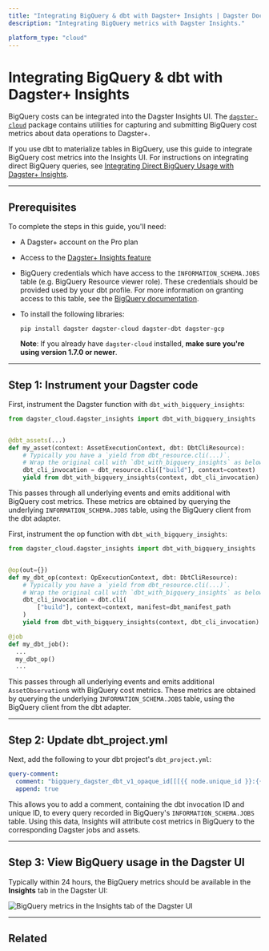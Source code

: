 ```yaml
---
title: "Integrating BigQuery & dbt with Dagster+ Insights | Dagster Docs"
description: "Integrating BigQuery metrics with Dagster Insights."

platform_type: "cloud"
---
```


# Integrating BigQuery & dbt with Dagster+ Insights

BigQuery costs can be integrated into the Dagster Insights UI. The [`dagster-cloud`](https://pypi.org/project/dagster-cloud/) package contains utilities for capturing and submitting BigQuery cost metrics about data operations to Dagster+.

If you use dbt to materialize tables in BigQuery, use this guide to integrate BigQuery cost metrics into the Insights UI. For instructions on integrating direct BigQuery queries, see [Integrating Direct BigQuery Usage with Dagster+ Insights](/dagster-plus/insights/integrating-bigquery).

---

## Prerequisites

To complete the steps in this guide, you'll need:

- A Dagster+ account on the Pro plan
- Access to the [Dagster+ Insights feature](/dagster-plus/insights)
- BigQuery credentials which have access to the `INFORMATION_SCHEMA.JOBS` table (e.g. BigQuery Resource viewer role). These credentials should be provided used by your dbt profile. For more information on granting access to this table, see the [BigQuery documentation](https://cloud.google.com/bigquery/docs/information-schema-jobs).
- To install the following libraries:

  ```shell
  pip install dagster dagster-cloud dagster-dbt dagster-gcp
  ```

  **Note**: If you already have `dagster-cloud` installed, **make sure you're using version 1.7.0 or newer**.

---

## Step 1: Instrument your Dagster code

<TabGroup>
<TabItem name="Using assets">

First, instrument the Dagster <PyObject module="dagster_dbt" object="dbt_assets" decorator /> function with `dbt_with_bigquery_insights`:

```python
from dagster_cloud.dagster_insights import dbt_with_bigquery_insights


@dbt_assets(...)
def my_asset(context: AssetExecutionContext, dbt: DbtCliResource):
    # Typically you have a `yield from dbt_resource.cli(...)`.
    # Wrap the original call with `dbt_with_bigquery_insights` as below.
    dbt_cli_invocation = dbt_resource.cli(["build"], context=context)
    yield from dbt_with_bigquery_insights(context, dbt_cli_invocation)
```

This passes through all underlying events and emits additional <PyObject object="AssetObservation" pluralize /> with BigQuery cost metrics. These metrics are obtained by querying the underlying `INFORMATION_SCHEMA.JOBS` table, using the BigQuery client from the dbt adapter.

</TabItem>
<TabItem name="Using ops and jobs">

First, instrument the op function with `dbt_with_bigquery_insights`:

```python
from dagster_cloud.dagster_insights import dbt_with_bigquery_insights


@op(out={})
def my_dbt_op(context: OpExecutionContext, dbt: DbtCliResource):
    # Typically you have a `yield from dbt_resource.cli(...)`.
    # Wrap the original call with `dbt_with_bigquery_insights` as below.
    dbt_cli_invocation = dbt.cli(
        ["build"], context=context, manifest=dbt_manifest_path
    )
    yield from dbt_with_bigquery_insights(context, dbt_cli_invocation)

@job
def my_dbt_job():
  ...
  my_dbt_op()
  ...
```

This passes through all underlying events and emits additional `AssetObservation`s with BigQuery cost metrics. These metrics are obtained by querying the underlying `INFORMATION_SCHEMA.JOBS` table, using the BigQuery client from the dbt adapter.

</TabItem>
</TabGroup>

---

## Step 2: Update dbt_project.yml

Next, add the following to your dbt project's `dbt_project.yml`:

```yaml
query-comment:
  comment: "bigquery_dagster_dbt_v1_opaque_id[[[{{ node.unique_id }}:{{ invocation_id }}]]]"
  append: true
```

This allows you to add a comment, containing the dbt invocation ID and unique ID, to every query recorded in BigQuery's `INFORMATION_SCHEMA.JOBS` table. Using this data, Insights will attribute cost metrics in BigQuery to the corresponding Dagster jobs and assets.

---

## Step 3: View BigQuery usage in the Dagster UI

Typically within 24 hours, the BigQuery metrics should be available in the **Insights** tab in the Dagster UI:

<!-- ![BigQuery credits in the Insights tab of the Dagster UI](/images/dagster-cloud/insights/insights-bigquery.png) -->

<Image
alt="BigQuery metrics in the Insights tab of the Dagster UI"
src="/images/dagster-cloud/insights/insights-bigquery.png"
width={3454}
height={1338}
/>

---

## Related

<ArticleList>
  <ArticleListItem
    title="Dagster+ Insights"
    href="/dagster-plus/insights"
  ></ArticleListItem>
  <ArticleListItem
    title="Google BigQuery & Insights"
    href="/dagster-plus/insights/integrating-bigquery"
  ></ArticleListItem>
  <ArticleListItem
    title="Dagster+ alerts"
    href="/dagster-plus/managing-deployments/alerts"
  ></ArticleListItem>
</ArticleList>
